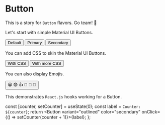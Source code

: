 



<Meta title="Material UI/Buttons" component={Button} />

# Button

This is a story for `Button` flavors. Go team! 🚀

Let's start with simple Material UI Buttons.

<Canvas>
  <Story name="Material UI Colors">
    <Button variant="outlined" onClick={action('clicked')}>Default</Button>
    <Button variant="outlined" color="primary" onClick={action('clicked')}>Primary</Button>
    <Button variant="outlined" color="secondary" onClick={action('clicked')} >Secondary</Button>
  </Story>
</Canvas>

You can add CSS to skin the Material UI Buttons.

<Canvas>
  <Story name="Material UI CSS">
    <Button
      type="button"
      className='Button-Color Button-Background'
      title="A Button with CSS"
      onClick={action('clicked')}
      >
        With CSS
    </Button>
    <Button
      type="button"
      className='Button-Color'
      title="A Button with more CSS"
      onClick={action('clicked')}
      >
        With more CSS
    </Button>
  </Story>
</Canvas>

You can also display Emojis.

<Canvas>
  <Story name="Material UI Emoji">
    <Button onClick={action('clicked')}>
      <span role="img" aria-label="so cool">
        😀 😎 👍 💯 🚀 🎉
      </span>
    </Button>
  </Story>
</Canvas>

This demonstrates `React.js` hooks working for a Button.

  const [counter, setCounter] = useState(0);
  const label = `Counter: ${counter}`;
  return <Button variant="outlined" color="secondary" onClick={() => setCounter(counter + 1)}>{label}</Button>;
};

<Canvas>
  <Story name="Material UI Counter">
    <WithCounter />
  </Story>
</Canvas>
